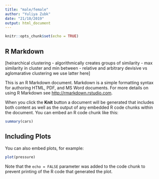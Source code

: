 ---
title: "male/female"
author: "Yuliya Zubk"
date: "21/10/2019"
output: html_document
---

```{r setup, include=FALSE}
knitr::opts_chunk$set(echo = TRUE)
```

## R Markdown

[heirarchical clustering - algorithmically creates groups of similarity - max similarity in cluster and min between - relative and arbitrary
devisive vs aglomarative clustering we use latter here]

This is an R Markdown document. Markdown is a simple formatting syntax for authoring HTML, PDF, and MS Word documents. For more details on using R Markdown see <http://rmarkdown.rstudio.com>.

When you click the **Knit** button a document will be generated that includes both content as well as the output of any embedded R code chunks within the document. You can embed an R code chunk like this:

```{r cars}
summary(cars)
```

## Including Plots

You can also embed plots, for example:

```{r pressure, echo=FALSE}
plot(pressure)
```

Note that the `echo = FALSE` parameter was added to the code chunk to prevent printing of the R code that generated the plot.
